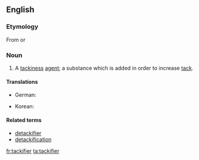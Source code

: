 ==English==

===Etymology===

From {{suffix|tack|ifier|lang=en}} or {{suffix|tackify|er|lang=en}}

===Noun===
{{en-noun}}

# {{context|manufacturing|chemistry|lang=en}} A [[tackiness]] [[agent]]; a substance which is added in order to increase [[tack]].

====Translations====
{{trans-top|tackiness agent}}
* German: {{t|de|Klebrigmacher|m}}
{{trans-mid}}
* Korean: {{t-check|ko|[[점착]] [[부여제]]|tr=jeomchak buyeoje|sc=Kore}} <!-- was "[[점착]] [[부여제]]" - assumed sum-of-parts; if an idiom, remove the wikilinks to the individual words. see [[User:Kephir/gadgets/xte#Translation_fixing]] -->
{{trans-bottom}}

====Related terms====
* [[detackifier]]
* [[detackification]]

[[fr:tackifier]]
[[ta:tackifier]]